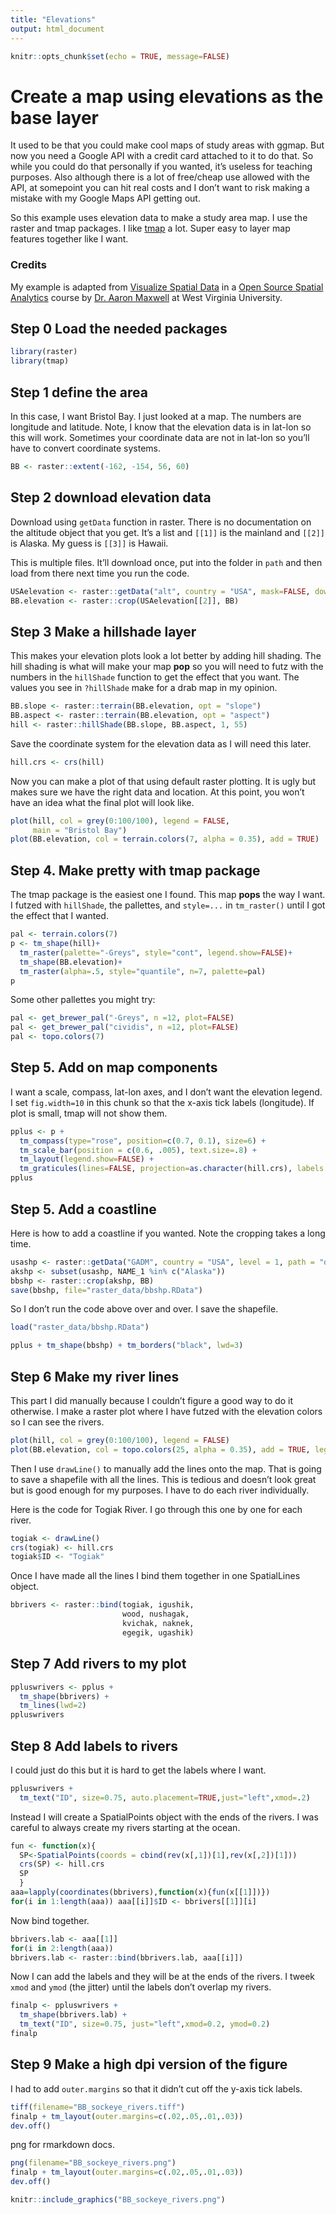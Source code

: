 ```yaml
---
title: "Elevations"
output: html_document
---
```


```r
knitr::opts_chunk$set(echo = TRUE, message=FALSE)
```

# Create a map using elevations as the base layer

It used to be that you could make cool maps of study areas with ggmap. But now you need a Google API with a credit card attached to it to do that. So while you could do that personally if you wanted, it's useless for teaching purposes. Also although there is a lot of free/cheap use allowed with the API, at somepoint you can hit real costs and I don't want to risk making a mistake with my Google Maps API getting out.

So this example uses elevation data to make a study area map. I use the raster and tmap packages. I like [tmap](https://cran.r-project.org/web/packages/tmap/vignettes/tmap-getstarted.html) a lot. Super easy to layer map features together like I want.

### Credits

My example is adapted from [Visualize Spatial Data](http://www.wvview.org/spatial_analytics/Visualizing_Spatial_Data/_site/Visualize_Spatial_Data.html) in a [Open Source Spatial Analytics](http://www.wvview.org/Open_Source_Spatial_Analytics.html) course by [Dr. Aaron Maxwell](http://www.wvview.org/Prof_Maxwell.html) at West Virginia University.


## Step 0 Load the needed packages

```r
library(raster)
library(tmap)
```

## Step 1 define the area

In this case, I want Bristol Bay. I just looked at a map. The numbers are longitude and latitude. Note, I know that the elevation data is in lat-lon so this will work. Sometimes your coordinate data are not in lat-lon so you'll have to convert coordinate systems.

```r
BB <- raster::extent(-162, -154, 56, 60)
```

## Step 2 download elevation data

Download using `getData` function in raster. There is no documentation on the altitude object that you get. It's a list and `[[1]]` is the mainland and `[[2]]` is Alaska. My guess is `[[3]]` is Hawaii. 

This is multiple files. It'll download once, put into the folder in `path` and then load from there next time you run the code.

```r
USAelevation <- raster::getData("alt", country = "USA", mask=FALSE, download = TRUE, path="raster_data")
BB.elevation <- raster::crop(USAelevation[[2]], BB)
```


## Step 3 Make a hillshade layer

This makes your elevation plots look a lot better by adding hill shading. The hill shading is what will make your map **pop** so you will need to futz with the numbers in the `hillShade` function to get the effect that you want. The values you see in `?hillShade` make for a drab map in my opinion.

```r
BB.slope <- raster::terrain(BB.elevation, opt = "slope")
BB.aspect <- raster::terrain(BB.elevation, opt = "aspect")
hill <- raster::hillShade(BB.slope, BB.aspect, 1, 55)
```

Save the coordinate system for the elevation data as I will need this later.
```r
hill.crs <- crs(hill)
```

Now you can make a plot of that using default raster plotting. It is ugly but makes sure we have the right data and location. At this point, you won't have an idea what the final plot will look like.

```r
plot(hill, col = grey(0:100/100), legend = FALSE, 
     main = "Bristol Bay")
plot(BB.elevation, col = terrain.colors(7, alpha = 0.35), add = TRUE)
```
## Step 4. Make pretty with tmap package

The tmap package is the easiest one I found. This map **pops** the way I want. I futzed with `hillShade`, the pallettes, and `style=...` in `tm_raster()` until I got the effect that I wanted.

```r
pal <- terrain.colors(7)
p <- tm_shape(hill)+
  tm_raster(palette="-Greys", style="cont", legend.show=FALSE)+
  tm_shape(BB.elevation)+
  tm_raster(alpha=.5, style="quantile", n=7, palette=pal)
p
```

Some other pallettes you might try:

```r
pal <- get_brewer_pal("-Greys", n =12, plot=FALSE)
pal <- get_brewer_pal("cividis", n =12, plot=FALSE)
pal <- topo.colors(7)
```

## Step 5. Add on map components

I want a scale, compass, lat-lon axes, and I don't want the elevation legend. I set `fig.width=10` in this chunk so that the x-axis tick labels (longitude). If plot is small, tmap will not show them.

```r
pplus <- p +
  tm_compass(type="rose", position=c(0.7, 0.1), size=6) +
  tm_scale_bar(position = c(0.6, .005), text.size=.8) +
  tm_layout(legend.show=FALSE) +
  tm_graticules(lines=FALSE, projection=as.character(hill.crs), labels.size=1)
pplus
```

## Step 5. Add a coastline

Here is how to add a coastline if you wanted. Note the cropping takes a long time.

```r
usashp <- raster::getData("GADM", country = "USA", level = 1, path = "data")
akshp <- subset(usashp, NAME_1 %in% c("Alaska"))
bbshp <- raster::crop(akshp, BB)
save(bbshp, file="raster_data/bbshp.RData")
```

So I don't run the code above over and over. I save the shapefile.
```r
load("raster_data/bbshp.RData")
```

```r
pplus + tm_shape(bbshp) + tm_borders("black", lwd=3)
```

## Step 6 Make my river lines

This part I did manually because I couldn't figure a good way to do it otherwise. I make a raster plot where I have futzed with the elevation colors so I can see the rivers.

```r
plot(hill, col = grey(0:100/100), legend = FALSE)
plot(BB.elevation, col = topo.colors(25, alpha = 0.35), add = TRUE, legend=FALSE, breaks=c(0,2,3,4,5,7,10,13,15,20,25,30,35,40,45,50,60,800,1000,2000,3000))
```

Then I use `drawLine()` to manually add the lines onto the map. That is going to save a shapefile with all the lines. This is tedious and doesn't look great but is good enough for my purposes. I have to do each river individually.

Here is the code for Togiak River. I go through this one by one for each river.

```r
togiak <- drawLine()
crs(togiak) <- hill.crs
togiak$ID <- "Togiak"
```

Once I have made all the lines I bind them together in one SpatialLines object.

```r
bbrivers <- raster::bind(togiak, igushik,
                         wood, nushagak,
                         kvichak, naknek,
                         egegik, ugashik)
```


## Step 7 Add rivers to my plot

```r
ppluswrivers <- pplus +
  tm_shape(bbrivers) +
  tm_lines(lwd=2)
ppluswrivers
```

## Step 8 Add labels to rivers

I could just do this but it is hard to get the labels where I want.

```r
ppluswrivers +
  tm_text("ID", size=0.75, auto.placement=TRUE,just="left",xmod=.2)
```

Instead I will create a SpatialPoints object with the ends of the rivers. I was careful to always create my rivers starting at the ocean.

```r
fun <- function(x){
  SP<-SpatialPoints(coords = cbind(rev(x[,1])[1],rev(x[,2])[1]))
  crs(SP) <- hill.crs
  SP
  }
aaa=lapply(coordinates(bbrivers),function(x){fun(x[[1]])})
for(i in 1:length(aaa)) aaa[[i]]$ID <- bbrivers[[1]][i]
```

Now bind together.

```r
bbrivers.lab <- aaa[[1]]
for(i in 2:length(aaa))
bbrivers.lab <- raster::bind(bbrivers.lab, aaa[[i]])
```

Now I can add the labels and they will be at the ends of the rivers. I tweek `xmod` and `ymod` (the jitter) until the labels don't overlap my rivers.
```r
finalp <- ppluswrivers +
  tm_shape(bbrivers.lab) +
  tm_text("ID", size=0.75, just="left",xmod=0.2, ymod=0.2)
finalp
```

## Step 9 Make a high dpi version of the figure

I had to add `outer.margins` so that it didn't cut off the y-axis tick labels.

```r
tiff(filename="BB_sockeye_rivers.tiff")
finalp + tm_layout(outer.margins=c(.02,.05,.01,.03))
dev.off()
```

png for rmarkdown docs.

```r
png(filename="BB_sockeye_rivers.png")
finalp + tm_layout(outer.margins=c(.02,.05,.01,.03))
dev.off()
```

```r
knitr::include_graphics("BB_sockeye_rivers.png")
```


